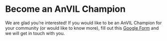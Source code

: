 # Become an AnVIL Champion {#become-champion}

We are glad you’re interested! If you would like to be an AnVIL Champion for your community (or would like to know more), fill out this [Google Form](https://docs.google.com/forms/d/1YAtZ9dt5l-77ModVXNsJt6oEuiNR6kDJTf_9Bxntdfg/edit) and we will get in touch with you.
